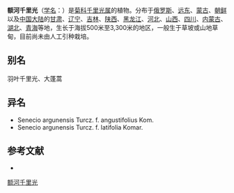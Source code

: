 {{Speciesbox
| name = 额河千里光
| status = 
| status_system = 
| image =
| genus = Senecio
| species = argunensis
| authority = Turcz.
}}

'''额河千里光'''（[[学名|学名]]：{{lang|la|''Senecio argunensis''}}）是[[菊科|菊科]][[千里光属|千里光属]]的植物。分布于[[俄罗斯|俄罗斯]]、[[远东|远东]]、[[蒙古|蒙古]]、[[朝鲜|朝鲜]]以及[[中国大陆|中国大陆]]的[[甘肃|甘肃]]、[[辽宁|辽宁]]、[[吉林|吉林]]、[[陕西|陕西]]、[[黑龙江|黑龙江]]、[[河北|河北]]、[[山西|山西]]、[[四川|四川]]、[[内蒙古|内蒙古]]、[[湖北|湖北]]、[[青海|青海]]等地，生长于海拔500米至3,300米的地区，一般生于草坡或山地草甸，目前尚未由人工引种栽培。

== 别名 ==
羽叶千里光、大蓬蒿

== 异名 ==
* Senecio argunensis Turcz. f. angustifolius Kom.
* Senecio argunensis Turcz. f. latifolia Komar.

== 参考文献 ==
<div class="references-small">
* {{cite web| url =http://www.bioinfo.cn/db05/KmzwSpecies.php?action=view&id=5390| title =额河千里光| work =《中国高等植物数据库全库》| publisher =中国科学院微生物研究所| author =昆明植物研究所| accessdate =2009-02-25| deadurl =yes| archiveurl =https://web.archive.org/web/20160305051312/http://www.bioinfo.cn/db05/KmzwSpecies.php?action=view&id=5390| archivedate =2016-03-05}}
</div>
{{Taxonbar|from=Q15231807}}

[[Category:千里光属|额河千里光]]


{{植物小作品}}